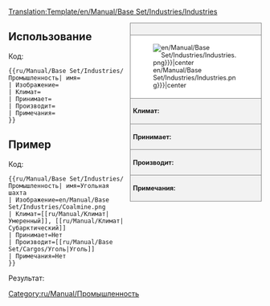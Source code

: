<noinclude>[[Translation:Template/en/Manual/Base Set/Industries/Industries]]</noinclude><!--
This is a Template for Industries. '''DO NOT EDIT THIS PAGE''', edit the specific article instead.
--><noinclude></noinclude><!--
--><div style="float:right; width:260px; font-size:90%; border:1px solid gray; background-color:#f2f2f2; margin-left:10px; margin-bottom:10px">
<div style="text-align:center; border-bottom:1px solid gray; padding:5px"><strong>{{{имя}}}</strong></div>
<div style="background-color:white; padding:5px">[[File:{{{Изображение|en/Manual/Base Set/Industries/Industries.png}}}|center]]</div>
<div style="border-top:1px solid gray; padding:5px"><strong>Климат:</strong> {{{Климат}}}</div>
<div style="border-top:1px solid gray; padding:5px"><strong>Принимает:</strong> {{{Принимает}}}</div>
<div style="border-top:1px solid gray; padding:5px"><strong>Производит:</strong> {{{Производит}}}</div>
<div style="border-top:1px solid gray; padding:5px"><strong>Примечания:</strong> {{{Примечания|Нет}}}</div>
</div><noinclude>

{{en/-}}
==Использование==
Код:
<pre>{{ru/Manual/Base Set/Industries/Промышленность| имя=
| Изображение=
| Климат=
| Принимает=
| Производит=
| Примечания=
}}</pre>

==Пример==
Код:
<pre>{{ru/Manual/Base Set/Industries/Промышленность| имя=Угольная шахта
| Изображение=en/Manual/Base Set/Industries/Coalmine.png
| Климат=[[ru/Manual/Климат|Умеренный]], [[ru/Manual/Климат|Субарктический]]
| Принимает=Нет
| Производит=[[ru/Manual/Base Set/Cargos/Уголь|Уголь]]
| Примечания=Нет
}}</pre>
Результат:
{{ru/Manual/Base Set/Industries/Промышленность| имя=Угольная шахта
| Изображение=en/Manual/Base Set/Industries/Coalmine.png
| Климат=[[ru/Manual/Климат|Умеренный]], [[ru/Manual/Климат|Субарктический]]
| Принимает=Нет
| Производит=[[ru/Manual/Base Set/Cargos/Уголь|Уголь]]
| Примечания=Нет
}}
</noinclude><includeonly>
[[Category:ru/Manual/Промышленность]]</includeonly>
